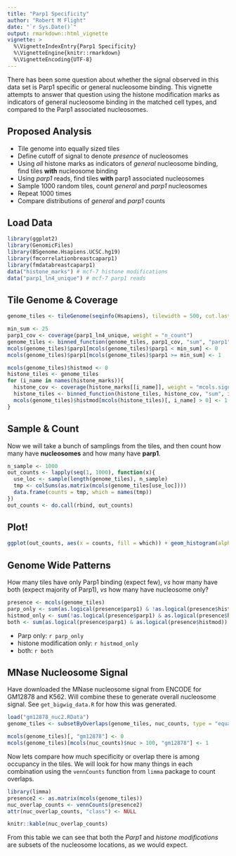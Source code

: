 ```yaml
---
title: "Parp1 Specificity"
author: "Robert M Flight"
date: "`r Sys.Date()`"
output: rmarkdown::html_vignette
vignette: >
  %\VignetteIndexEntry{Parp1 Specificity}
  %\VignetteEngine{knitr::rmarkdown}
  %\VignetteEncoding{UTF-8}
---
```


There has been some question about whether the signal observed in this data set is Parp1 specific or general nucleosome binding. This vignette attempts to answer that question using the histone modification marks as indicators of general nucleosome binding in the matched cell types, and compared to the Parp1 associated nucleosomes.

## Proposed Analysis

* Tile genome into equally sized tiles
* Define cutoff of signal to denote *presence* of nucleosomes
* Using *all* histone marks as indicators of *general* nucleosome binding, find tiles **with** nucleosome binding
* Using *parp1* reads, find tiles **with** parp1 associated nucleosomes
* Sample 1000 random tiles, count *general* and *parp1* nucleosomes
* Repeat 1000 times
* Compare distributions of *general* and *parp1* counts

## Load Data

```r
library(ggplot2)
library(GenomicFiles)
library(BSgenome.Hsapiens.UCSC.hg19)
library(fmcorrelationbreastcaparp1)
library(fmdatabreastcaparp1)
data("histone_marks") # mcf-7 histone modifications
data("parp1_ln4_unique") # mcf-7 parp1 reads
```

## Tile Genome & Coverage

```r
genome_tiles <- tileGenome(seqinfo(Hsapiens), tilewidth = 500, cut.last.tile.in.chrom = TRUE)
```

```r
min_sum <- 25
parp1_cov <- coverage(parp1_ln4_unique, weight = "n_count")
genome_tiles <- binned_function(genome_tiles, parp1_cov, "sum", "parp1")
mcols(genome_tiles)$parp1[mcols(genome_tiles)$parp1 < min_sum] <- 0
mcols(genome_tiles)$parp1[mcols(genome_tiles)$parp1 >= min_sum] <- 1
```

```r
mcols(genome_tiles)$histmod <- 0
histone_tiles <- genome_tiles
for (i_name in names(histone_marks)){
  histone_cov <- coverage(histone_marks[[i_name]], weight = "mcols.signal")
  histone_tiles <- binned_function(histone_tiles, histone_cov, "sum", i_name)
  mcols(genome_tiles)$histmod[mcols(histone_tiles)[, i_name] > 0] <- 1 
}
```

## Sample & Count

Now we will take a bunch of samplings from the tiles, and then count how many have **nucleosomes** and how many have **parp1**.

```r
n_sample <- 1000
out_counts <- lapply(seq(1, 1000), function(x){
  use_loc <- sample(length(genome_tiles), n_sample)
  tmp <- colSums(as.matrix(mcols(genome_tiles[use_loc])))
  data.frame(counts = tmp, which = names(tmp))
})
out_counts <- do.call(rbind, out_counts)
```

## Plot!

```r
ggplot(out_counts, aes(x = counts, fill = which)) + geom_histogram(alpha = 0.8, binwidth = 1, position = "identity")
```

## Genome Wide Patterns

How many tiles have only Parp1 binding (expect few), *vs* how many have both (expect majority of Parp1), *vs* how many have nucleosome only?

```r
presence <- mcols(genome_tiles)
parp_only <- sum(as.logical(presence$parp1) & !as.logical(presence$histmod))
histmod_only <- sum(!as.logical(presence$parp1) & as.logical(presence$histmod))
both <- sum(as.logical(presence$parp1) & as.logical(presence$histmod))
```

* Parp only: `r parp_only`
* histone modification only: `r histmod_only`
* both: `r both`

## MNase Nucleosome Signal

Have downloaded the MNase nucleosome signal from ENCODE for GM12878 and K562. Will combine these to generate overall nucleosome signal. See `get_bigwig_data.R` for how this was generated.

```r
load("gm12878_nuc2.RData")
genome_tiles <- subsetByOverlaps(genome_tiles, nuc_counts, type = "equal")

mcols(genome_tiles)[, "gm12878"] <- 0
mcols(genome_tiles)[mcols(nuc_counts)$nuc > 100, "gm12878"] <- 1
```

Now lets compare how much specificity or overlap there is among occupancy in the tiles. We will look for how many things in each combination using the `vennCounts` function from `limma` package to count overlaps.

```r
library(limma)
presence2 <- as.matrix(mcols(genome_tiles))
nuc_overlap_counts <- vennCounts(presence2)
attr(nuc_overlap_counts, "class") <- NULL
```

```r
knitr::kable(nuc_overlap_counts)
```

From this table we can see that both the *Parp1* and *histone modifications* are subsets of the nucleosome locations, as we would expect.
